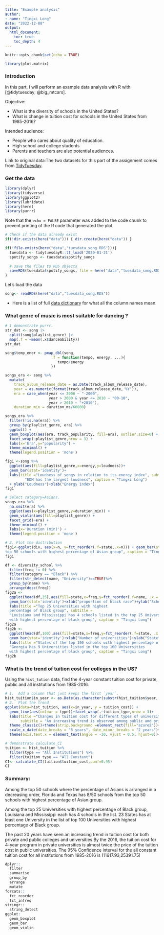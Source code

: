 ```yaml
---
title: "Example analysis"
author: 
- name: "Tingxi Long" 
date: "2022-12-08"
output: 
  html_document:
    toc: true
    toc_depth: 4
---
```


```r
knitr::opts_chunk$set(echo = TRUE)
```


```r
library(plot.matrix)
```

### Introduction

In this part, I will perform an example data analysis with R with [@tidytuesday; @big_mtcars]. 

Objective: 

-   What is the diversity of schools in the United States? 
-   What is change in tuition cost for schools in the United States from 1985-2016?

Intended audience:

-   People who cares about quality of education. 
-   High school and college students
-   Parents and teachers are also potential audiences.

Link to original data:The two datasets for this part of the assignment comes from  [TidyTuesday](https://github.com/rfordatascience/tidytuesday/tree/master/data/2019/2019-10-15).

### Get the data

```r
library(dplyr)
library(tidyverse)
library(ggplot2)
library(lubridate)
library(here)
library(purrr)
```

::: {.callout-note}
Note that the `echo = FALSE` parameter was added to the code chunk to prevent printing of the R code that generated the plot.
:::

```r
# Check if the data already exist
if(!dir.exists(here("data"))) { dir.create(here("data")) }

if(!file.exists(here("data","tuesdata_song.RDS"))){
  tuesdata <- tidytuesdayR::tt_load('2020-01-21')
  spotify_songs <- tuesdata$spotify_songs
    
  # save the files to RDS objects
  saveRDS(tuesdata$spotify_songs, file = here("data","tuesdata_song.RDS"))
}
```

Let's load the data
```r
song<- readRDS(here("data","tuesdata_song.RDS"))
```

-   Here is a list of full [data dictionary](https://github.com/rfordatascience/tidytuesday/tree/master/data/2020/2020-01-21#readme) for what all the column names mean. 

### What genre of music is most suitable for dancing ?



```r
# 1 demonstrate purrr.
str_dat <- song |> 
  split(song$playlist_genre) |>
  map(.f = ~mean(.x$danceability))
str_dat
```
```r
song$temp_ener <- pmap_dbl(song,
                     .f = function(tempo, energy, ...){
                        tempo/energy
                     })
```

```r
songs_era <- song %>% 
  mutate(
    track_album_release_date = as.Date(track_album_release_date),
    year = as.numeric(format(track_album_release_date,'%Y')),
    era = case_when(year <= 2000 ~ "-2000",
                    year > 2000 & year <= 2010 ~ "00-10",
                    year > 2010 ~ "+2010"),
    duration_min = duration_ms/60000)
```

```r
songs_era %>%
  filter(!is.na(era)) %>%
  group_by(playlist_genre, era) %>%
  ggplot() +
  geom_boxplot(aes(era, track_popularity, fill=era), outlier.size=0) +
  facet_wrap(~playlist_genre,nrow = 3) + 
  labs(x='Era',y="popularity") +
  theme_minimal() +
  theme(legend.position = 'none')
```


```r
fig1 <-song %>%
  ggplot(aes(fill=playlist_genre,x=energy,y=loudness))+
  geom_bar(stat='identity')+ 
  labs(title ="Loudness of songs in relation to its energy index", subtitle = 
         "EDM has the largest loudness", caption = "Tingxi Long")
  + ylab("Loudness")+xlab("Energy index")
fig1
```

```r
# Select category=Asians.
songs_era %>%
  na.omit(era) %>%
  ggplot(aes(x=playlist_genre,y=duration_min)) +
  geom_violin(aes(fill=playlist_genre)) +
  facet_grid(~era) +
  theme_minimal() +
  labs(x='Duration (min)') +
  theme(legend.position = 'none')
```

```r
# 2. Plot the distribution
fig1<-ggplot(div, aes(x=n, y=fct_reorder(.f=state,.x=n))) + geom_bar(stat='identity')+theme_bw()+ labs(title ="States of the top 50 schools with highest percentage of Asian group", subtitle = "Florida and Texas has 8/50 schools from the 
top 50 schools with highest percentage of Asian group", caption = "Tingxi Long")+ ylab("State")+xlab("Number of schools")
fig1
```

```r
df <- diversity_school %>% 
  filter(freq != 0) %>%
  filter(category == "Black") %>%
  filter(str_detect(name, "University")==TRUE)%>%
  group_by(name) %>%
  arrange(desc(freq)) 
fig2a <-
  ggplot(head(df,25),aes(fill=state,x=freq,y=fct_reorder(.f=name, .x = freq)))+
  geom_bar(stat='identity')+xlab("proportion of black race")+ylab("School name")+
  labs(title ="Top 25 Universities with highest 
  percentage of Black group", subtitle = 
  "Louisiana and Mississippi has 4 schools listed in the top 25 Universities 
  with highest percentage of black group", caption = "Tingxi Long")
fig2a
fig2b <-
  ggplot(head(df,100),aes(fill=state,x=freq,y=fct_reorder(.f=state, .x = freq)))+
  geom_bar(stat='identity')+xlab("Number of universities")+ylab("State")+
  labs(title ="States of the top 100 schools with highest percentage of Black group", subtitle = 
  "Georgia has 9 Universities listed in the top 100 Universities 
  with highest percentage of black group", caption = "Tingxi Long")
fig2b
```


### What is the trend of tuition cost for colleges in the US?

Using the `hist_tution` data, find the 4-year constant tuition cost for private, public and all institutions from 1985-2016.

```r
# 1.  Add a column that just keeps the first `year`.
hist_tuition$in_year <- as.Date(as.character(substr(hist_tuition$year, 1, 4)), format = "%Y")
# 2.  Plot the trend 
ggplot(data=hist_tuition, aes(x=in_year, y = tuition_cost)) + 
  geom_line(aes(colour = type))+facet_wrap(.~tuition_type,nrow = 3)+
  labs(title ="Changes in tuition cost for different types of universities from 1985", 
       subtitle = "An increasing trend is observed among public and private instituions", caption = "Tingxi Long")+geom_point(aes(colour=type))+
  theme_classic()+theme(strip.background =element_rect(fill="azure2"))+
  scale_x_date(date_breaks = "5 years", date_minor_breaks = "2 years")+
  theme(axis.text.x = element_text(angle = -30, vjust = 0.5, hjust=0))+ylab("Cost of tuition (US dollor)")+xlab("Year")
```
```r
# demonstrate calculate_CI
tuition <- hist_tuition %>% 
  filter(type == "All Institutions") %>%
  filter(tuition_type == "All Constant")
CI<- calculate_CI(tuition$tuition_cost,conf=0.95)
CI
```

### Summary:

Among the top 50 schools where the percentage of Asians is arranged in a decreasing order, Florida and Texas has 8/50 schools from the top 50 schools with highest percentage of Asian group.

Among the top 25 Universities with highest percentage of Black group, Louisiana and Mississippi each has 4 schools in the list. 23 States has at least one University in the list of top 100 Universities with highest percentage of Black group.

The past 20 years have seen an increasing trend in tuition cost for both private and public colleges and universities.By the 2016, the tuition cost for 4-year program in private universities is almost twice the price of the tuition cost in public universities. The 95% Confidence interval for the all constant tuition cost for all institutions from 1985-2016 is (11617.93,25391.75)


``` .r
dplyr::
  filter
  summarise
  group_by
  arrange
  mutate
forcats::
  fct_reorder
  fct_infreq
stringr::
  string_detect
ggplot:
  geom_boxplot
  geom_bar
  geom_violin
```


